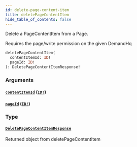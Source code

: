 ```yaml
---
id: delete-page-content-item
title: deletePageContentItem
hide_table_of_contents: false
---
```



Delete a PageContentItem from a Page.

Requires the page/write permission on the given DemandHq

```graphql
deletePageContentItem(
  contentItemId: ID!
  pageId: ID!
): DeletePageContentItemResponse!
```


### Arguments

#### [`contentItemId`](#) ([`ID!`](/demand/api/graphql-admin/reference/scalars/id))




#### [`pageId`](#) ([`ID!`](/demand/api/graphql-admin/reference/scalars/id))




### Type

#### [`DeletePageContentItemResponse`](/demand/api/graphql-admin/reference/objects/delete-page-content-item-response)

Returned object from deletePageContentItem




